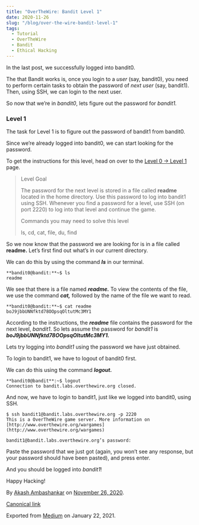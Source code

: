 ```yaml
---
title: "OverTheWire: Bandit Level 1"
date: 2020-11-26
slug: "/blog/over-the-wire-bandit-level-1"
tags:
  - Tutorial  
  - OverTheWire
  - Bandit
  - Ethical Hacking
---
```


In the last post, we successfully logged into bandit0.

The that Bandit works is, once you login to a _user_ (say, bandit0), you need to perform certain tasks to obtain the password of _next user_ (say, bandit1). Then, using SSH, we can login to the next user.

So now that we’re in _bandit0_, lets figure out the password for _bandit1._

### Level 1

The task for Level 1 is to figure out the password of bandit1 from bandit0.

Since we’re already logged into bandit0, we can start looking for the password.

To get the instructions for this level, head on over to the [Level 0 → Level 1](https://overthewire.org/wargames/bandit/bandit1.html) page.

> Level Goal
>
> The password for the next level is stored in a file called **readme** located in the home directory. Use this password to log into bandit1 using SSH. Whenever you find a password for a level, use SSH (on port 2220) to log into that level and continue the game.
>
> Commands you may need to solve this level
>
> ls, cd, cat, file, du, find

So we now know that the password we are looking for is in a file called **readme.** Let’s first find out what’s in our current directory.

We can do this by using the command **_ls_** in our terminal.

```
**bandit0@bandit:**~$ ls  
readme
```

We see that there is a file named **_readme._** To view the contents of the file, we use the command **_cat,_** followed by the name of the file we want to read.

```
**bandit0@bandit:**~$ cat readme  
boJ9jbbUNNfktd78OOpsqOltutMc3MY1
```

According to the instructions, the **_readme_** file contains the password for the next level, _bandit1_. So lets assume the password for _bandit1_ is **_boJ9jbbUNNfktd78OOpsqOltutMc3MY1._**

Lets try logging into _bandit1_ using the password we have just obtained.

To login to bandit1, we have to logout of bandit0 first.

We can do this using the command **_logout._**

```
**bandit0@bandit**:~$ logout  
Connection to bandit.labs.overthewire.org closed.
```

And now, we have to login to bandit1, just like we logged into bandit0, using SSH.

```
$ ssh bandit1@bandit.labs.overthewire.org -p 2220  
This is a OverTheWire game server. More information on [http://www.overthewire.org/wargames](http://www.overthewire.org/wargames)

bandit1@bandit.labs.overthewire.org’s password:
```

Paste the password that we just got (again, you won’t see any response, but your password should have been pasted), and press enter.

And you should be logged into _bandit1_!

Happy Hacking!

By [Akash Ambashankar](https://medium.com/@akashambashankar) on [November 26, 2020](https://medium.com/p/c78f9ca8b248).

[Canonical link](https://medium.com/@akashambashankar/overthewire-bandit-level-1-c78f9ca8b248)

Exported from [Medium](https://medium.com) on January 22, 2021.